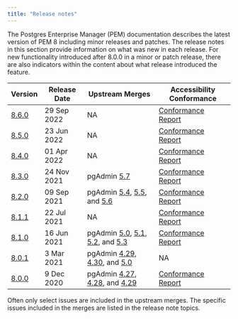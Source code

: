 ```yaml
---
title: "Release notes"
---
```


The Postgres Enterprise Manager (PEM) documentation describes the latest version of PEM 8 including minor releases and patches. The release notes in this section provide information on what was new in each release. For new functionality introduced after 8.0.0 in a minor or patch release, there are also indicators within the content about what release introduced the feature.

| Version                   | Release Date | Upstream Merges                                                                                                                                                                                                                                                                                                                                        | Accessibility Conformance                                                                           |
| ------------------------- | ------------ | ------------------------------------------------------------------------------------------------------------------------------------------------------------------------------------------------------------------------------------------------------------------------------------------------------------------------------------------------------ | --------------------------------------------------------------------------------------------------- |
| [8.6.0](02_860_rel_notes) | 29 Sep 2022  | NA                                                                                                                                                                                                                                                                                                                                                     | [Conformance Report](https://www.enterprisedb.com/accessibility)                                    |
| [8.5.0](03_850_rel_notes) | 23 Jun 2022  | NA                                                                                                                                                                                                                                                                                                                                                     | [Conformance Report](https://www.enterprisedb.com/accessibility)                                    |
| [8.4.0](04_840_rel_notes) | 01 Apr 2022  | NA                                                                                                                                                                                                                                                                                                                                                     | [Conformance Report](https://www.enterprisedb.com/accessibility)                                    |
| [8.3.0](05_830_rel_notes) | 24 Nov 2021  | pgAdmin [5.7](https://www.pgadmin.org/docs/pgadmin4/5.7/release_notes_5_7.html#bug-fixes)                                                                                                                                                                                                                                                              | [Conformance Report](https://www.enterprisedb.com/accessibility)                                    |
| [8.2.0](06_820_rel_notes) | 09 Sep 2021  | pgAdmin [5.4](https://www.pgadmin.org/docs/pgadmin4/5.4/release_notes_5_4.html#bug-fixes), [5.5](https://www.pgadmin.org/docs/pgadmin4/5.5/release_notes_5_5.html#bug-fixes), and [5.6](https://www.pgadmin.org/docs/pgadmin4/5.6/release_notes_5_6.html#bug-fixes)                                                                                    | [Conformance Report](https://www.enterprisedb.com/accessibility)                                    |
| [8.1.1](07_811_rel_notes) | 22 Jul 2021  | NA                                                                                                                                                                                                                                                                                                                                                     | [Conformance Report](https://www.enterprisedb.com/accessibility)                                    |
| [8.1.0](08_810_rel_notes) | 16 Jun 2021  | pgAdmin [5.0](https://www.pgadmin.org/docs/pgadmin4/5.3/release_notes_5_0.html#bug-fixes), [5.1](https://www.pgadmin.org/docs/pgadmin4/5.3/release_notes_5_1.html#bug-fixes), [5.2](https://www.pgadmin.org/docs/pgadmin4/5.3/release_notes_5_2.html#bug-fixes), and [5.3](https://www.pgadmin.org/docs/pgadmin4/5.3/release_notes_5_3.html#bug-fixes) | [Conformance Report](https://www.enterprisedb.com/accessibility)                                    |
| [8.0.1](09_801_rel_notes) | 3 Mar 2021   | pgAdmin [4.29](https://www.pgadmin.org/docs/pgadmin4/4.29/release_notes_4_29.html#bug-fixes), [4.30](https://www.pgadmin.org/docs/pgadmin4/4.30/release_notes_4_30.html#bug-fixes), and [5.0](https://www.pgadmin.org/docs/pgadmin4/5.3/release_notes_5_0.html#bug-fixes)                                                                              | NA                                                                                                  |
| [8.0.0](10_800_rel_notes) | 9 Dec 2020   | pgAdmin [4.27](https://www.pgadmin.org/docs/pgadmin4/4.29/release_notes_4_27.html#bug-fixes), [4.28](https://www.pgadmin.org/docs/pgadmin4/4.29/release_notes_4_28.html#bug-fixes), and [4.29](https://www.pgadmin.org/docs/pgadmin4/4.29/release_notes_4_29.html#bug-fixes)                                                                           | [Conformance Report](https://www.enterprisedb.com/accessibility)                                    |

Often only select issues are included in the upstream merges. The specific issues included in the merges are listed in the release note topics.


